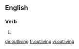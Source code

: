 ==English==

===Verb===
{{head|en}}

# {{present participle of|outlive}}

[[de:outliving]]
[[fr:outliving]]
[[vi:outliving]]